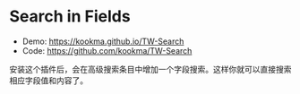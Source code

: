 # Search in Fields

- Demo: https://kookma.github.io/TW-Search
- Code: https://github.com/kookma/TW-Search

安装这个插件后，会在高级搜索条目中增加一个字段搜索。这样你就可以直接搜索相应字段值和内容了。
